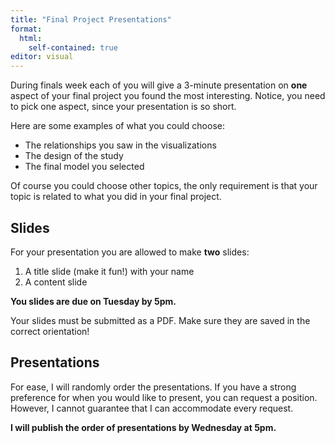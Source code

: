 ```yaml
---
title: "Final Project Presentations"
format: 
  html:
    self-contained: true
editor: visual
---
```


During finals week each of you will give a 3-minute presentation on **one** aspect of your final project you found the most interesting. Notice, you need to pick one aspect, since your presentation is so short. 

Here are some examples of what you could choose:

- The relationships you saw in the visualizations
- The design of the study
- The final model you selected

Of course you could choose other topics, the only requirement is that your topic is related to what you did in your final project. 

## Slides

For your presentation you are allowed to make **two** slides:

1. A title slide (make it fun!) with your name
2. A content slide

**You slides are due on Tuesday by 5pm.**

::: {.callout-caution}
Your slides must be submitted as a PDF. Make sure they are saved in the correct orientation! 
:::

## Presentations

For ease, I will randomly order the presentations. If you have a strong preference for when you would like to present, you can request a position. However, I cannot guarantee that I can accommodate every request. 

**I will publish the order of presentations by Wednesday at 5pm.** 
